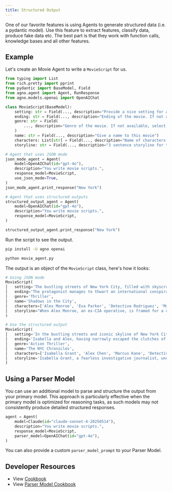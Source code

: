 ```yaml
---
title: Structured Output
---
```


One of our favorite features is using Agents to generate structured data (i.e. a pydantic model). Use this feature to extract features, classify data, produce fake data etc. The best part is that they work with function calls, knowledge bases and all other features.

## Example

Let's create an Movie Agent to write a `MovieScript` for us.

```python movie_agent.py
from typing import List
from rich.pretty import pprint
from pydantic import BaseModel, Field
from agno.agent import Agent, RunResponse
from agno.models.openai import OpenAIChat

class MovieScript(BaseModel):
    setting: str = Field(..., description="Provide a nice setting for a blockbuster movie.")
    ending: str = Field(..., description="Ending of the movie. If not available, provide a happy ending.")
    genre: str = Field(
        ..., description="Genre of the movie. If not available, select action, thriller or romantic comedy."
    )
    name: str = Field(..., description="Give a name to this movie")
    characters: List[str] = Field(..., description="Name of characters for this movie.")
    storyline: str = Field(..., description="3 sentence storyline for the movie. Make it exciting!")

# Agent that uses JSON mode
json_mode_agent = Agent(
    model=OpenAIChat(id="gpt-4o"),
    description="You write movie scripts.",
    response_model=MovieScript,
    use_json_mode=True,
)
json_mode_agent.print_response("New York")

# Agent that uses structured outputs
structured_output_agent = Agent(
    model=OpenAIChat(id="gpt-4o"),
    description="You write movie scripts.",
    response_model=MovieScript,
)

structured_output_agent.print_response("New York")
```

Run the script to see the output.

```bash
pip install -U agno openai

python movie_agent.py
```

The output is an object of the `MovieScript` class, here's how it looks:

```python
# Using JSON mode
MovieScript(
│   setting='The bustling streets of New York City, filled with skyscrapers, secret alleyways, and hidden underground passages.',
│   ending='The protagonist manages to thwart an international conspiracy, clearing his name and winning the love of his life back.',
│   genre='Thriller',
│   name='Shadows in the City',
│   characters=['Alex Monroe', 'Eva Parker', 'Detective Rodriguez', 'Mysterious Mr. Black'],
│   storyline="When Alex Monroe, an ex-CIA operative, is framed for a crime he didn't commit, he must navigate the dangerous streets of New York to clear his name. As he uncovers a labyrinth of deceit involving the city's most notorious crime syndicate, he enlists the help of an old flame, Eva Parker. Together, they race against time to expose the true villain before it's too late."
)

# Use the structured output
MovieScript(
│   setting='In the bustling streets and iconic skyline of New York City.',
│   ending='Isabella and Alex, having narrowly escaped the clutches of the Syndicate, find themselves standing at the top of the Empire State Building. As the glow of the setting sun bathes the city, they share a victorious kiss. Newly emboldened and as an unstoppable duo, they vow to keep NYC safe from any future threats.',
│   genre='Action Thriller',
│   name='The NYC Chronicles',
│   characters=['Isabella Grant', 'Alex Chen', 'Marcus Kane', 'Detective Ellie Monroe', 'Victor Sinclair'],
│   storyline='Isabella Grant, a fearless investigative journalist, uncovers a massive conspiracy involving a powerful syndicate plotting to control New York City. Teaming up with renegade cop Alex Chen, they must race against time to expose the culprits before the city descends into chaos. Dodging danger at every turn, they fight to protect the city they love from imminent destruction.'
)
```

## Using a Parser Model

You can use an additional model to parse and structure the output from your primary model. This approach is particularly effective when the primary model is optimized for reasoning tasks, as such models may not consistently produce detailed structured responses.

```python
agent = Agent(
    model=Claude(id="claude-sonnet-4-20250514"),
    description="You write movie scripts.",
    response_model=MovieScript,
    parser_model=OpenAIChat(id="gpt-4o"),
)
```

You can also provide a custom `parser_model_prompt` to your Parser Model.

## Developer Resources

- View [Cookbook](https://github.com/agno-agi/agno/blob/main/cookbook/agent_concepts/async/structured_output.py)
- View [Parser Model Cookbook](https://github.com/agno-agi/agno/blob/main/cookbook/agent_concepts/other/parse_model.py)
